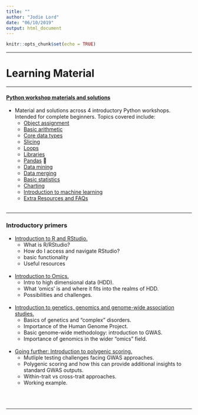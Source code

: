 ```yaml
---
title: ""
author: "Jodie Lord"
date: "06/10/2019"
output: html_document
---
```



```r
knitr::opts_chunk$set(echo = TRUE)
```

_______________________________________________________________________


# Learning Material

_______________________________________________________________________


#### [Python workshop materials and solutions](https://github.com/jodielord/python_teaching_material) 
- Material and solutions across 4 introductory Python workshops. Intended for complete beginners. Topics covered include:
  - [Object assignment](https://github.com/jodielord/python_teaching_material/blob/master/Session1/session1.ipynb)
  - [Basic arithmetic](https://github.com/jodielord/python_teaching_material/blob/master/Session1/session1.ipynb) 
  - [Core data types](https://github.com/jodielord/python_teaching_material/blob/master/Session1/session1.ipynb) 
  - [Slicing](https://github.com/jodielord/python_teaching_material/blob/master/Session1/session1.ipynb) 
  - [Loops](https://github.com/jodielord/python_teaching_material/blob/master/Session2/Session2.ipynb)  
  - [Libraries](https://github.com/jodielord/python_teaching_material/blob/master/Session2/Session2.ipynb) 
  - [Pandas](https://github.com/jodielord/python_teaching_material/blob/master/Session2/Session2.ipynb) 🐼
  - [Data mining](https://github.com/jodielord/python_teaching_material/blob/master/Session2/Session2.ipynb)
  - [Data merging](https://github.com/jodielord/python_teaching_material/blob/master/Session2/Session2.ipynb) 
  - [Basic statistics](https://github.com/jodielord/python_teaching_material/blob/master/Session3/Session3.ipynb) 
  - [Charting](https://github.com/jodielord/python_teaching_material/blob/master/Session3/Session3.ipynb) 
  - [Introduction to machine learning](https://github.com/jodielord/python_teaching_material/blob/master/Session4_Solutions/Session4_Solutions.ipynb) 
  - [Extra Resources and FAQs](https://jodielord.netlify.com/python_workshop_faqs.pdf)
<br/>
<br/>

____________


  
### Introductory primers
- [Introduction to R and RStudio.](https://jodielord.netlify.com/Intro_R.pdf)
  - What is R/RStudio?
  - How do I access and navigate RStudio?
  - basic functionality
  - Useful resources
<br/>
<br/>

- [Introduction to Omics.](https://jodielord.netlify.com/Introduction_to_omics.pdf)
  - Intro to high dimensional data (HDD).
  - What 'omics' is and where it fits into the realms of HDD.
  - Possibilities and challenges.
<br/>
<br/>

- [Introduction to genetics, genomics and genome-wide association studies.](https://jodielord.netlify.com/Introduction_genetics_genomics_GWAS.pdf)
  - Basics of genetics and "complex" disorders.
  - Importance of the Human Genome Project.
  - Basic genome-wide methodology: introduction to GWAS.
  - Importance of genomics in the wider "omics" field.
<br/>
<br/>

- [Going further: Introduction to polygenic scoring.](https://jodielord.netlify.com/Going_further_intro_PRS.pdf)
  - Mutliple testing challenges facing GWAS approaches.
  - Polygenic scoring and how this can provide additional insights to standard GWAS outputs.
  - Within-trait vs cross-trait approaches.
  - Working example.


<br/>
<br/>

____________

<br/>
